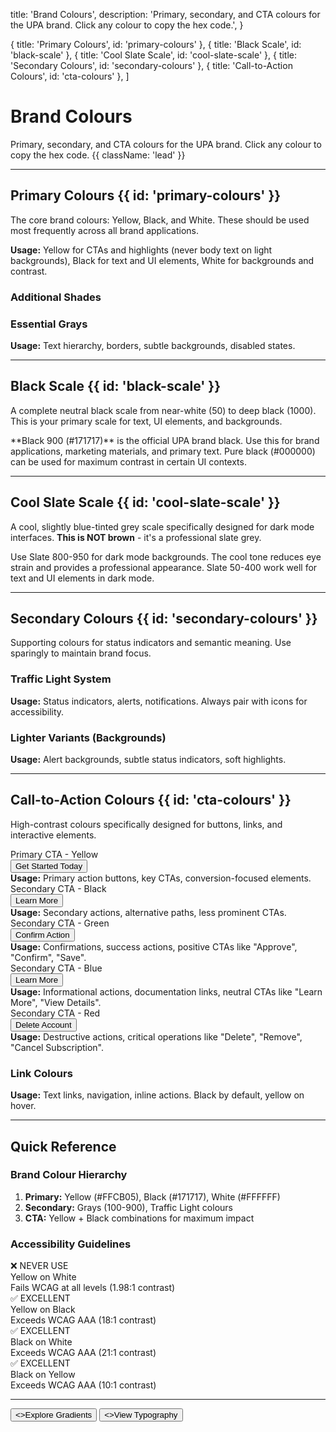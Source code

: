 
  title: 'Brand Colours',
  description:
    'Primary, secondary, and CTA colours for the UPA brand. Click any colour to copy the hex code.',
}

  { title: 'Primary Colours', id: 'primary-colours' },
  { title: 'Black Scale', id: 'black-scale' },
  { title: 'Cool Slate Scale', id: 'cool-slate-scale' },
  { title: 'Secondary Colours', id: 'secondary-colours' },
  { title: 'Call-to-Action Colours', id: 'cta-colours' },
]

<HeroPattern />

# Brand Colours

Primary, secondary, and CTA colours for the UPA brand. Click any colour to copy the hex code. {{ className: 'lead' }}

---

## Primary Colours {{ id: 'primary-colours' }}

The core brand colours: Yellow, Black, and White. These should be used most frequently across all brand applications.

<div className="not-prose mt-6">
  <ColorScale
    colors={[
      { name: 'Yellow 500', hex: '#FFCB05', description: 'Primary brand yellow' },
      { name: 'Black 900', hex: '#171717', description: 'Primary brand black' },
      { name: 'Pure White', hex: '#FFFFFF', description: 'Backgrounds' },
    ]}
    columns={3}
  />
</div>

**Usage:** Yellow for CTAs and highlights (never body text on light backgrounds), Black for text and UI elements, White for backgrounds and contrast.

### Additional Shades

<div className="not-prose mt-6">
  <ColorScale
    colors={[
      { name: 'Yellow 400', hex: '#FBBF24', description: 'Lighter yellow' },
      { name: 'Yellow 600', hex: '#E6B800', description: 'Hover state' },
      { name: 'Pure Black', hex: '#000000', description: 'Maximum contrast' },
    ]}
    columns={3}
  />
</div>

### Essential Grays

<div className="not-prose mt-6">
  <ColorScale
    colors={[
      { name: 'Gray 100', hex: '#F5F5F5', description: 'Light backgrounds' },
      { name: 'Gray 200', hex: '#E5E5E5', description: 'Borders' },
      { name: 'Gray 500', hex: '#737373', description: 'Secondary text' },
      { name: 'Gray 600', hex: '#525252', description: 'Muted text' },
      { name: 'Gray 800', hex: '#262626', description: 'Body text' },
    ]}
    columns={5}
  />
</div>

**Usage:** Text hierarchy, borders, subtle backgrounds, disabled states.

---

## Black Scale {{ id: 'black-scale' }}

A complete neutral black scale from near-white (50) to deep black (1000). This is your primary scale for text, UI elements, and backgrounds.

<div className="not-prose mt-6">
  <ColorScale
    colors={[
      { name: 'Black 50', hex: '#FAFAFA', description: 'Lightest grey' },
      { name: 'Black 100', hex: '#F5F5F5' },
      { name: 'Black 200', hex: '#E5E5E5' },
      { name: 'Black 300', hex: '#D4D4D4' },
      { name: 'Black 400', hex: '#A3A3A3' },
      { name: 'Black 500', hex: '#737373' },
      { name: 'Black 600', hex: '#525252' },
      { name: 'Black 700', hex: '#404040' },
      { name: 'Black 800', hex: '#262626' },
      { name: 'Black 900', hex: '#171717', description: 'Brand black' },
      { name: 'Black 950', hex: '#0F0F0F' },
      { name: 'Black 1000', hex: '#000000', description: 'Pure black' },
    ]}
    columns={4}
  />
</div>

<Note>
  **Black 900 (#171717)** is the official UPA brand black. Use this for brand applications, marketing materials, and primary text. Pure black (#000000) can be used for maximum contrast in certain UI contexts.
</Note>

---

## Cool Slate Scale {{ id: 'cool-slate-scale' }}

A cool, slightly blue-tinted grey scale specifically designed for dark mode interfaces. **This is NOT brown** - it's a professional slate grey.

<div className="not-prose mt-6">
  <ColorScale
    colors={[
      { name: 'Slate 50', hex: '#F8FAFC' },
      { name: 'Slate 100', hex: '#F1F5F9' },
      { name: 'Slate 200', hex: '#E2E8F0' },
      { name: 'Slate 300', hex: '#CBD5E1' },
      { name: 'Slate 400', hex: '#94A3B8' },
      { name: 'Slate 500', hex: '#64748B' },
      { name: 'Slate 600', hex: '#475569' },
      { name: 'Slate 700', hex: '#334155' },
      { name: 'Slate 800', hex: '#1E293B', description: 'Dark mode BG' },
      { name: 'Slate 900', hex: '#0F172A' },
      { name: 'Slate 950', hex: '#020617', description: 'Darkest slate' },
    ]}
    columns={4}
  />
</div>

<Note>
  Use Slate 800-950 for dark mode backgrounds. The cool tone reduces eye strain and provides a professional appearance. Slate 50-400 work well for text and UI elements in dark mode.
</Note>

---

## Secondary Colours {{ id: 'secondary-colours' }}

Supporting colours for status indicators and semantic meaning. Use sparingly to maintain brand focus.

### Traffic Light System

<div className="not-prose mt-6">
  <ColorScale
    colors={[
      { name: 'Success', hex: '#16A34A', description: 'Green - 4.5:1 contrast', contrastRatio: '4.5:1' },
      { name: 'Warning', hex: '#EA580C', description: 'Orange - 4.5:1 contrast', contrastRatio: '4.5:1' },
      { name: 'Error', hex: '#DC2626', description: 'Red - 4.5:1 contrast', contrastRatio: '4.5:1' },
      { name: 'Info', hex: '#2563EB', description: 'Blue - 4.5:1 contrast', contrastRatio: '4.5:1' },
    ]}
    columns={4}
  />
</div>

**Usage:** Status indicators, alerts, notifications. Always pair with icons for accessibility.

### Lighter Variants (Backgrounds)

<div className="not-prose mt-6">
  <ColorScale
    colors={[
      { name: 'Success Light', hex: '#DCFCE7', description: 'Success backgrounds' },
      { name: 'Warning Light', hex: '#FFEDD5', description: 'Warning backgrounds' },
      { name: 'Error Light', hex: '#FEE2E2', description: 'Error backgrounds' },
      { name: 'Info Light', hex: '#DBEAFE', description: 'Info backgrounds' },
    ]}
    columns={4}
  />
</div>

**Usage:** Alert backgrounds, subtle status indicators, soft highlights.

---

## Call-to-Action Colours {{ id: 'cta-colours' }}

High-contrast colours specifically designed for buttons, links, and interactive elements.

<div className="not-prose mt-6 space-y-8">
  <div>
    <div className="mb-4 text-base font-bold text-zinc-900 dark:text-white">Primary CTA - Yellow</div>
    <div className="rounded-xl border border-zinc-200 bg-white p-8 dark:border-zinc-800 dark:bg-zinc-950">
      <div className="mb-6">
        <ColorScale
          colors={[
            { name: 'CTA Yellow', hex: '#FFCB05', description: 'Primary CTA background' },
            { name: 'CTA Text', hex: '#171717', description: 'Text on yellow CTA' },
          ]}
          columns={2}
        />
      </div>
      <div className="border-t border-zinc-200 pt-6 dark:border-zinc-800">
        <button className="rounded-lg bg-[#FFCB05] px-8 py-4 font-bold text-[#171717] transition-colors hover:bg-[#E6B800]">
          Get Started Today
        </button>
        <div className="mt-4 text-sm text-zinc-600 dark:text-zinc-400">
          <strong>Usage:</strong> Primary action buttons, key CTAs, conversion-focused elements.
        </div>
      </div>
    </div>
  </div>

  <div>
    <div className="mb-4 text-base font-bold text-zinc-900 dark:text-white">Secondary CTA - Black</div>
    <div className="rounded-xl border border-zinc-200 bg-white p-8 dark:border-zinc-800 dark:bg-zinc-950">
      <div className="mb-6">
        <ColorScale
          colors={[
            { name: 'Secondary CTA', hex: '#171717', description: 'Secondary button background' },
            { name: 'Secondary Text', hex: '#FFFFFF', description: 'Text on dark CTA' },
          ]}
          columns={2}
        />
      </div>
      <div className="border-t border-zinc-200 pt-6 dark:border-zinc-800">
        <button className="rounded-lg bg-[#171717] px-8 py-4 font-bold text-white transition-colors hover:bg-[#404040]">
          Learn More
        </button>
        <div className="mt-4 text-sm text-zinc-600 dark:text-zinc-400">
          <strong>Usage:</strong> Secondary actions, alternative paths, less prominent CTAs.
        </div>
      </div>
    </div>
  </div>

  <div>
    <div className="mb-4 text-base font-bold text-zinc-900 dark:text-white">Secondary CTA - Green</div>
    <div className="rounded-xl border border-zinc-200 bg-white p-8 dark:border-zinc-800 dark:bg-zinc-950">
      <div className="mb-6">
        <ColorScale
          colors={[
            { name: 'Green CTA', hex: '#16A34A', description: 'Success/confirmation button' },
            { name: 'Green Text', hex: '#FFFFFF', description: 'Text on green CTA' },
          ]}
          columns={2}
        />
      </div>
      <div className="border-t border-zinc-200 pt-6 dark:border-zinc-800">
        <button className="rounded-lg bg-[#16A34A] px-8 py-4 font-bold text-white transition-colors hover:bg-[#15803D]">
          Confirm Action
        </button>
        <div className="mt-4 text-sm text-zinc-600 dark:text-zinc-400">
          <strong>Usage:</strong> Confirmations, success actions, positive CTAs like "Approve", "Confirm", "Save".
        </div>
      </div>
    </div>
  </div>

  <div>
    <div className="mb-4 text-base font-bold text-zinc-900 dark:text-white">Secondary CTA - Blue</div>
    <div className="rounded-xl border border-zinc-200 bg-white p-8 dark:border-zinc-800 dark:bg-zinc-950">
      <div className="mb-6">
        <ColorScale
          colors={[
            { name: 'Blue CTA', hex: '#2563EB', description: 'Informational button' },
            { name: 'Blue Text', hex: '#FFFFFF', description: 'Text on blue CTA' },
          ]}
          columns={2}
        />
      </div>
      <div className="border-t border-zinc-200 pt-6 dark:border-zinc-800">
        <button className="rounded-lg bg-[#2563EB] px-8 py-4 font-bold text-white transition-colors hover:bg-[#1D4ED8]">
          Learn More
        </button>
        <div className="mt-4 text-sm text-zinc-600 dark:text-zinc-400">
          <strong>Usage:</strong> Informational actions, documentation links, neutral CTAs like "Learn More", "View Details".
        </div>
      </div>
    </div>
  </div>

  <div>
    <div className="mb-4 text-base font-bold text-zinc-900 dark:text-white">Secondary CTA - Red</div>
    <div className="rounded-xl border border-zinc-200 bg-white p-8 dark:border-zinc-800 dark:bg-zinc-950">
      <div className="mb-6">
        <ColorScale
          colors={[
            { name: 'Red CTA', hex: '#DC2626', description: 'Destructive/danger button' },
            { name: 'Red Text', hex: '#FFFFFF', description: 'Text on red CTA' },
          ]}
          columns={2}
        />
      </div>
      <div className="border-t border-zinc-200 pt-6 dark:border-zinc-800">
        <button className="rounded-lg bg-[#DC2626] px-8 py-4 font-bold text-white transition-colors hover:bg-[#B91C1C]">
          Delete Account
        </button>
        <div className="mt-4 text-sm text-zinc-600 dark:text-zinc-400">
          <strong>Usage:</strong> Destructive actions, critical operations like "Delete", "Remove", "Cancel Subscription".
        </div>
      </div>
    </div>
  </div>
</div>

### Link Colours

<div className="not-prose mt-6">
  <ColorScale
    colors={[
      { name: 'Link Default', hex: '#171717', description: 'Default link color' },
      { name: 'Link Hover', hex: '#FFCB05', description: 'Link hover/active' },
      { name: 'Link Visited', hex: '#525252', description: 'Visited links (optional)' },
    ]}
    columns={3}
  />
</div>

**Usage:** Text links, navigation, inline actions. Black by default, yellow on hover.

---

## Quick Reference

### Brand Colour Hierarchy

1. **Primary:** Yellow (#FFCB05), Black (#171717), White (#FFFFFF)
2. **Secondary:** Grays (100-900), Traffic Light colours
3. **CTA:** Yellow + Black combinations for maximum impact

### Accessibility Guidelines

<div className="not-prose mt-6 grid gap-4 md:grid-cols-2">
  <div className="rounded-xl border-2 border-red-200 bg-red-50 p-6 dark:border-red-900 dark:bg-red-950">
    <div className="mb-3 flex items-center gap-2">
      <span className="text-2xl">❌</span>
      <span className="font-bold text-red-900 dark:text-red-200">NEVER USE</span>
    </div>
    <div className="rounded-lg bg-white p-4">
      <div className="text-lg font-bold" style={{color: '#FFCB05'}}>
        Yellow on White
      </div>
    </div>
    <div className="mt-3 text-sm text-red-900 dark:text-red-200">
      Fails WCAG at all levels (1.98:1 contrast)
    </div>
  </div>

  <div className="rounded-xl border-2 border-green-200 bg-green-50 p-6 dark:border-green-900 dark:bg-green-950">
    <div className="mb-3 flex items-center gap-2">
      <span className="text-2xl">✅</span>
      <span className="font-bold text-green-900 dark:text-green-200">EXCELLENT</span>
    </div>
    <div className="rounded-lg bg-[#171717] p-4">
      <div className="text-lg font-bold text-[#FFCB05]">
        Yellow on Black
      </div>
    </div>
    <div className="mt-3 text-sm text-green-900 dark:text-green-200">
      Exceeds WCAG AAA (18:1 contrast)
    </div>
  </div>

  <div className="rounded-xl border-2 border-green-200 bg-green-50 p-6 dark:border-green-900 dark:bg-green-950">
    <div className="mb-3 flex items-center gap-2">
      <span className="text-2xl">✅</span>
      <span className="font-bold text-green-900 dark:text-green-200">EXCELLENT</span>
    </div>
    <div className="rounded-lg bg-white p-4">
      <div className="text-lg font-bold text-[#171717]">
        Black on White
      </div>
    </div>
    <div className="mt-3 text-sm text-green-900 dark:text-green-200">
      Exceeds WCAG AAA (21:1 contrast)
    </div>
  </div>

  <div className="rounded-xl border-2 border-green-200 bg-green-50 p-6 dark:border-green-900 dark:bg-green-950">
    <div className="mb-3 flex items-center gap-2">
      <span className="text-2xl">✅</span>
      <span className="font-bold text-green-900 dark:text-green-200">EXCELLENT</span>
    </div>
    <div className="rounded-lg bg-[#FFCB05] p-4">
      <div className="text-lg font-bold text-[#171717]">
        Black on Yellow
      </div>
    </div>
    <div className="mt-3 text-sm text-green-900 dark:text-green-200">
      Exceeds WCAG AAA (10:1 contrast)
    </div>
  </div>
</div>

---

<div className="not-prose mt-12 flex gap-3">
  <Button href="/gradients" arrow="right">
    <>Explore Gradients</>
  </Button>
  <Button href="/typography" variant="outline">
    <>View Typography</>
  </Button>
</div>